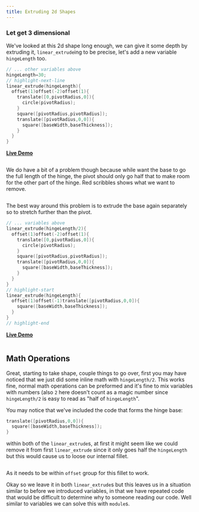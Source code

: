 ```yaml
---
title: Extruding 2d Shapes
---
```




### Let get 3 dimensional

We've looked at this 2d shape long enough, we can give it some depth by extruding it, `linear_extrude`ing to be precise, let's add a new variable `hingeLength` too.

```cpp
// ... other variables above
hingeLength=30;
// highlight-next-line
linear_extrude(hingeLength){
  offset(1)offset(-2)offset(1){
    translate([0,pivotRadius,0]){
      circle(pivotRadius);
    }
    square([pivotRadius,pivotRadius]);
    translate([pivotRadius,0,0]){
      square([baseWidth,baseThickness]);
    }
  }
}
```
**[Live Demo](https://cadhub.xyz/dev-ide/openScad#encoded_script_v2=eJxVkM8KwjAMxu99ih48tDBhf/BU+gaeRPAgQ+qWbcXRadOJIHt355wju4Tw/ZJ8STaV01mq2N0+u3Awpe1R7xS7GoRjY4ubA0Sd/YSTLUOjkxGzxroa9uDqUchixVrrwPgLvILvSxAEyzfjvKsqhCASOSfbVC7Sl3MevHHYmgDiHEdkmSjO5wrOC+uLFgShUk1omCI+euPHftpN8nwuJk4rH+r0H7VcHa0ekhPfgQ0f/hxptA==)**

<Image img={extrude} className="mb-8 bg-contain rounded-md overflow-hidden" />

We do have a bit of a problem though because while want the base to go the full length of the hinge, the pivot should only go half that to make room for the other part of the hinge.
Red scribbles shows what we want to remove.

<Image img={differenceMarkup} className="mb-8 bg-contain rounded-md overflow-hidden" />

The best way around this problem is to extrude the base again separately so to stretch further than the pivot.

```cpp
// ... variables above
linear_extrude(hingeLength/2){
  offset(1)offset(-2)offset(1){
    translate([0,pivotRadius,0]){
      circle(pivotRadius);
    }
    square([pivotRadius,pivotRadius]);
    translate([pivotRadius,0,0]){
      square([baseWidth,baseThickness]);
    }
  }
}
// highlight-start
linear_extrude(hingeLength){
  offset(1)offset(-1)translate([pivotRadius,0,0]){
    square([baseWidth,baseThickness]);
  }
}
// highlight-end
```
**[Live Demo](https://cadhub.xyz/dev-ide/openScad#encoded_script_v2=eJyNkE0KwjAQhfc5RRYuEqjYH1yF3sCVCC6kSGynNlhSTVIRpHc31lqmIOomTOabyXsvs1KnSSzIWV0bt5aFam26FOQgLWwqlZ80WJsmr8ZWFa5KI48rpY+wAn309yQUhNRKgzR7uDnTFsAQX8T8TihtytKCYxEfinnMx9aTU+qM1LaWDtguDJCdIMyGCUpzZfIaGKJc9KjrT3tppfH7eBvV2TCMlCY6WOn91Jg7mHxJhnQ70n3J/zl9xH+b+MuCF38AQqCVGw==)**

<Image img={extrude2} className="mb-8 bg-contain rounded-md overflow-hidden" />

## Math Operations

Great, starting to take shape, couple things to go over, first you may have noticed that we just did some inline math with `hingeLength/2`.
This works fine, normal math operations can be preformed and it's fine to mix variables with numbers (also `2` here doesn't count as a magic number since `hingeLength/2` is easy to read as "half of `hingeLength`".

You may notice that we've included the code that forms the hinge base:

```cpp
translate([pivotRadius,0,0]){
  square([baseWidth,baseThickness]);
}
```

within both of the `linear_extrude`s, at first it might seem like we could remove it from first `linear_extrude` since it only goes half the `hingeLength` but this would cause us to loose our internal fillet.

<Image img={noFillet} className="mb-8 bg-contain rounded-md overflow-hidden" />

As it needs to be within `offset` group for this fillet to work.

Okay so we leave it in both `linear_extrude`s but this leaves us in a situation similar to before we introduced variables, in that we have repeated code that would be difficult to determine why to someone reading our code.
Well similar to variables we can solve this with `module`s.
